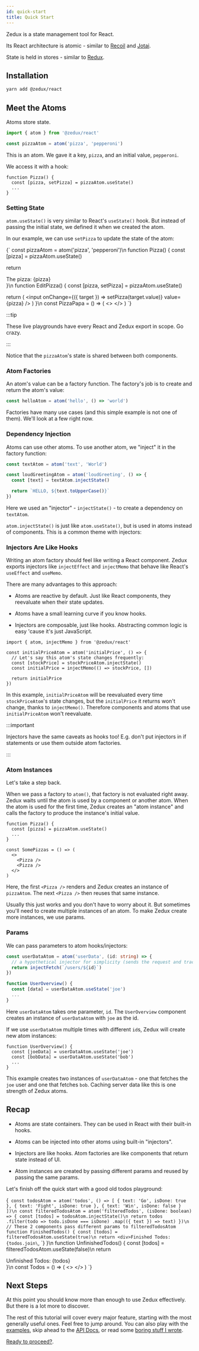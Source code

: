 ```yaml
---
id: quick-start
title: Quick Start
---
```



Zedux is a state management tool for React.

Its React architecture is atomic - similar to [Recoil](https://recoiljs.org/) and [Jotai](https://github.com/pmndrs/jotai).

State is held in stores - similar to [Redux](https://redux.js.org/).

## Installation

```bash
yarn add @zedux/react
```

## Meet the Atoms

Atoms store state.

```ts
import { atom } from '@zedux/react'

const pizzaAtom = atom('pizza', 'pepperoni')
```

This is an atom. We gave it a key, `pizza`, and an initial value, `pepperoni`.

We access it with a hook:

```tsx
function Pizza() {
  const [pizza, setPizza] = pizzaAtom.useState()
  ...
}
```

### Setting State

`atom.useState()` is very similar to React's `useState()` hook. But instead of passing the initial state, we defined it when we created the atom.

In our example, we can use `setPizza` to update the state of the atom:

<LiveEditor resultVar="PizzaPapa">{`
const pizzaAtom = atom('pizza', 'pepperoni')\n
function Pizza() {
  const [pizza] = pizzaAtom.useState()
  
  return <div>The pizza: {pizza}</div>
}\n
function EditPizza() {
  const [pizza, setPizza] = pizzaAtom.useState()
  
  return (
    <input
      onChange={({ target }) => setPizza(target.value)}
      value={pizza}
    />
  )
}\n
const PizzaPapa = () => (
  <>
    <Pizza />
    <EditPizza />
  </>
)
`}</LiveEditor>

:::tip

These live playgrounds have every React and Zedux export in scope. Go crazy.

:::

Notice that the `pizzaAtom`'s state is shared between both components.

### Atom Factories

An atom's value can be a factory function. The factory's job is to create and return the atom's value:

```ts
const helloAtom = atom('hello', () => 'world')
```

Factories have many use cases (and this simple example is not one of them). We'll look at a few right now.

### Dependency Injection

Atoms can use other atoms. To use another atom, we "inject" it in the factory function:

```ts
const textAtom = atom('text', 'World')

const loudGreetingAtom = atom('loudGreeting', () => {
  const [text] = textAtom.injectState()

  return `HELLO, ${text.toUpperCase()}`
})
```

Here we used an "injector" - `injectState()` - to create a dependency on `textAtom`.

`atom.injectState()` is just like `atom.useState()`, but is used in atoms instead of components. This is a common theme with injectors:

### Injectors Are Like Hooks

Writing an atom factory should feel like writing a React component. Zedux exports injectors like `injectEffect` and `injectMemo` that behave like React's `useEffect` and `useMemo`.

There are many advantages to this approach:

- Atoms are reactive by default. Just like React components, they reevaluate when their state updates.

- Atoms have a small learning curve if you know hooks.

- Injectors are composable, just like hooks. Abstracting common logic is easy 'cause it's just JavaScript.

```tsx
import { atom, injectMemo } from '@zedux/react'

const initialPriceAtom = atom('initialPrice', () => {
  // Let's say this atom's state changes frequently:
  const [stockPrice] = stockPriceAtom.injectState()
  const initialPrice = injectMemo(() => stockPrice, [])

  return initialPrice
})
```

In this example, `initialPriceAtom` will be reevaluated every time `stockPriceAtom`'s state changes, but the `initialPrice` it returns won't change, thanks to `injectMemo()`. Therefore components and atoms that use `initialPriceAtom` won't reevaluate.

:::important

Injectors have the same caveats as hooks too! E.g. don't put injectors in if statements or use them outside atom factories.

:::

### Atom Instances

Let's take a step back.

When we pass a factory to `atom()`, that factory is not evaluated right away. Zedux waits until the atom is used by a component or another atom. When the atom is used for the first time, Zedux creates an "atom instance" and calls the factory to produce the instance's initial value.

```tsx
function Pizza() {
  const [pizza] = pizzaAtom.useState()
  ...
}

const SomePizzas = () => (
  <>
    <Pizza />
    <Pizza />
  </>
)
```

Here, the first `<Pizza />` renders and Zedux creates an instance of `pizzaAtom`. The next `<Pizza />` then reuses that same instance.

Usually this just works and you don't have to worry about it. But sometimes you'll need to create multiple instances of an atom. To make Zedux create more instances, we use params.

### Params

We can pass parameters to atom hooks/injectors:

```ts
const userDataAtom = atom('userData', (id: string) => {
  // a hypothetical injector for simplicity (sends the request and tracks state):
  return injectFetch(`/users/${id}`)
})

function UserOverview() {
  const [data] = userDataAtom.useState('joe')
  ...
}
```

Here `userDataAtom` takes one parameter, `id`. The `UserOverview` component creates an instance of `userDataAtom` with `joe` as the id.

If we use `userDataAtom` multiple times with different `id`s, Zedux will create new atom instances:

```tsx
function UserOverview() {
  const [joeData] = userDataAtom.useState('joe')
  const [bobData] = userDataAtom.useState('bob')
  ...
}
```

This example creates two instances of `userDataAtom` - one that fetches the `joe` user and one that fetches `bob`. Caching server data like this is one strength of Zedux atoms.

## Recap

- Atoms are state containers. They can be used in React with their built-in hooks.

- Atoms can be injected into other atoms using built-in "injectors".

- Injectors are like hooks. Atom factories are like components that return state instead of UI.

- Atom instances are created by passing different params and reused by passing the same params.

Let's finish off the quick start with a good old todos playground:

<LiveEditor resultVar="Todos">{`
const todosAtom = atom('todos', () => [
  { text: 'Go', isDone: true },
  { text: 'Fight', isDone: true },
  { text: 'Win', isDone: false }
])\n
const filteredTodosAtom = atom('filteredTodos', (isDone: boolean) => {
  const [todos] = todosAtom.injectState()\n
  return todos
    .filter(todo => todo.isDone === isDone)
    .map(({ text }) => text)
})\n
// These 2 components pass different params to filteredTodosAtom
function FinishedTodos() {
  const [todos] = filteredTodosAtom.useState(true)\n
  return <div>Finished Todos: {todos.join\`, \`}</div>
}\n
function UnfinishedTodos() {
  const [todos] = filteredTodosAtom.useState(false)\n
  return <div>Unfinished Todos: {todos}</div>
}\n
const Todos = () => (
  <>
    <FinishedTodos />
    <UnfinishedTodos />
  </>
)
`}</LiveEditor>

## Next Steps

At this point you should know more than enough to use Zedux effectively. But there is a lot more to discover.

The rest of this tutorial will cover every major feature, starting with the most generally useful ones. Feel free to jump around. You can also play with the [examples](TODO:link), skip ahead to the [API Docs](TODO:link), or read some [boring stuff I wrote](TODO:link).

[Ready to proceed?](atom-config).
